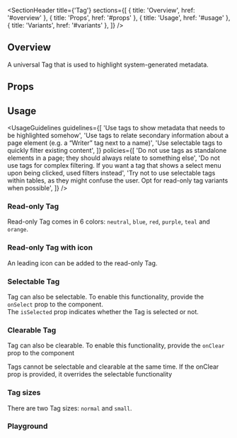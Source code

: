 
<Meta of={TagStories} />

<SectionHeader
  title={'Tag'}
  sections={[
    { title: 'Overview', href: '#overview' },
    { title: 'Props', href: '#props' },
    { title: 'Usage', href: '#usage' },
    { title: 'Variants', href: '#variants' },
  ]}
/>

## Overview

A universal Tag that is used to highlight system-generated metadata.

## Props

<ArgTypes of={Tag} />

## Usage

<UsageGuidelines
  guidelines={[
    'Use tags to show metadata that needs to be highlighted somehow',
    'Use tags to relate secondary information about a page element (e.g. a “Writer” tag next to a name)',
    'Use selectable tags to quickly filter existing content',
  ]}
  policies={[
    'Do not use tags as standalone elements in a page; they should always relate to something else',
    'Do not use tags for complex filtering. If you want a tag that shows a select menu upon being clicked, used filters instead',
    'Try not to use selectable tags within tables, as they might confuse the user. Opt for read-only tag variants when possible',
  ]}
/>

<SubsectionHeader title="Variants" />

### Read-only Tag

Read-only Tag comes in 6 colors: `neutral`, `blue`, `red`, `purple`, `teal` and `orange`.

<Canvas of={TagStories.ReadOnlyTag} />

### Read-only Tag with icon

An leading icon can be added to the read-only Tag.

<Canvas of={TagStories.ReadOnlyTagWithIcon} />

### Selectable Tag

Tag can also be selectable. To enable this functionality, provide the `onSelect` prop to the component.<br/>
The `isSelected` prop indicates whether the Tag is selected or not.

<Canvas of={TagStories.SelectableTag} />

### Clearable Tag

Tag can also be clearable. To enable this functionality, provide the `onClear` prop to the component

<Tip>
  Tags cannot be selectable and clearable at the same time. If the onClear prop is provided, it
  overrides the selectable functionality
</Tip>

<Canvas of={TagStories.ClearableTag} />

### Tag sizes

There are two Tag sizes: `normal` and `small`.

<Canvas of={TagStories.TagSizes} />

### Playground

<Canvas of={TagStories.Playground} />

